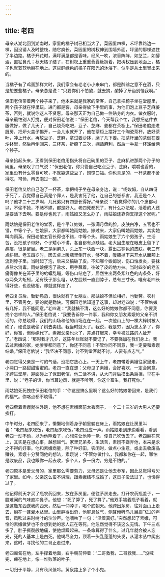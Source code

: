 ```yaml
---
---
---
```

title: 老四
---




母亲从湖北回到湖南时，家里的橘子树已相当大了，菜园里四棵，禾坪靠路边一棵，因没请人及时整枝，随它疯长，菜园里的树杈伸到围墙外面，坪里的那棵遮住了半边路。橘子开花时，满坪满屋都是香味，经风一吹，浓香阵阵，如芝兰，如醇酒，直钻鼻孔；秋天橘子结了，在树杈上重重叠叠簇拥着，把树杈压到地面上，橘子也就软软地躺在地上。这些鲜绿色的橘子在阳光的沐浴下，似乎是从土里冒出来的。

当橘子有了鸡蛋那样大时，我们家会有老老小小来串门，都是醉翁之意不在酒，只是想要些橘子。母亲总是说：“只要你们不怕酸，就去摘，酸掉了牙齿别怪我啊。”

保田老倌带着两个孙子来了，他本来就是我家的常客，自己拿把椅子坐在堂屋里，两个孩子就在坪里玩。进门都是客，母亲得放下手里的事，为他们泡上豆子芝麻姜茶，否则，就说你这人不贤惠。母亲那天正为自己做一件贴身的内衣。做衣服时，母亲最怕别人打搅，便对保田老倌说：“保田老倌，今天帮我个忙，我想把这件衣服做好，做了几天了，自己烧茶吃吧，豆子、芝麻、姜都在茶橱上。”保田老倌走进厨房，把炉火盖子揭开，一会儿水就开了，他在茶柜上摆好三个陶瓷茶杯，放好茶叶，冲上开水，再放豆子、芝麻，拿过姜沙钵，磨了几下姜。把茶杯里的茶倒在姜沙钵里，然后再倒回来，三杯茶，折腾了三次，娴熟麻利，然后一手拿一杯递给两个孙子。

母亲抬起头来，正看到保田老倌用指头将自己碗里的豆子、芝麻扒进那两个孙子的碗里。母亲叹了口气说：“保田老倌，你只管自己吃点豆子、芝麻，嚼嚼也香的，家里没有什么零食可吃，不就靠这些豆子，饱饱口福。你也真是的，一杯茶都不舍得吃，可怜，再去泡过一碗。”

保田老倌又给自己泡了一杯茶，拿把椅子坐在母亲身边，说：“杨娭姆，自从四伢子死了，我觉得自己真是个罪人，是我害死了他，连自己的崽都害，我还是个人吗？他才二十三岁啊，几兄弟只有四崽长得好。”母亲说：“我觉得你的几个崽都可以，不偷不抢，不赌不嫖，都是好人。老四死都死了，有什么办法呢，活着的人还是要活下去啊。要是你也死了，雨姑娘又怎么办了，雨姑娘还靠你支撑这个家呢。”

雨姑娘是保田老倌的堂客，是个平江姑娘，一张满月盘的脸，皮肤白净，五官也不错，中等个子，在娘家，大家都叫她雨姑娘，嫁过来，大家仍叫她雨姑娘，其实她叫向雨英。保田老倌五官长得也不错，中等个头。雨姑娘生了六个男孩子，生活苦，没把孩子带好，个子矮小不讲，各自都有点缺陷。老大因生疮在眼皮上留下了疤痕，很是醒目。老二是瘌痢头，头上东一块西一块，露出古铜色的皮肤。老三有点斜眼。老五四岁时，因去桌上暖瓶里倒开水，够不着，暖瓶掉下来开水从面颊上流到脖子里。当时起了泡，后来又搞破了皮。不知哪个娭姆说，伤口怕发炎，要抹点盐水消毒。雨姑娘便泡了盐水，用手蘸着，往破了皮的地方抹。当时四岁的老五痛得像关在笼子里的蛤蟆乱蹦，等伤口结疤了，居然生出两条紫红色的肉条条，好似两条大蚯蚓，足有筷子那么粗，从左脸颊一直到脖子，总有三寸长。唯有老四长得好些，也没破相，却就这样走了。

老四复员后，勤勤恳恳，很快就有了女朋友。那姑娘不但长相好，也勤劳。农村里，不管男女，要的就是勤快。可保田老倌知道了这事，却对老四说：“不管姑娘有几好，我不能同意。”老四说：“我就搞不清，这么好的姑娘你都不同意，你要我找个怎样的人。”保田老倌说：“我要告诉你一件事，我和你女朋友素娥的父亲不讲话的。你总晓得，我们的山场和他的山场连在一起，一次他山上的一棵大梓树被人砍了，硬说是我偷了树去卖钱。我当时就火了。我说，我是穷，因为崽太多了，你好，你富，但你绝代了。素娥父亲也火了，差点打起来，幸亏被过路的人扯开了。”老四说：“那时我才几岁，这陈年烂账就不要记了，不要强加在我们身上。我去过素娥的家，她爹爹都同意了，你还不同意！不管你同不同意，我一定要和素娥结婚。”保田老倌说：“我坚决不同意，讨不到堂客就不讨，人要有点志气。”

老四觉得父亲是一时的气话，没把它放心上。一天上午，老四带着素娥往家里走。小两口一路甜甜蜜蜜的。老四一直在想：父母见了素娥，会好喜欢，一定会同意。才跨进堂屋，迎面碰上了保田老倌，他二话不讲，从大门背后摸出条扁担，举在手里，说：“老子的话，你当耳边风，就是不听啊，你这个畜生，我打死你。”

雨姑娘死死拽住保田老倌的手：“你这是搞么里啊？这么好的姑娘带回来，是我们的福气。你咯点都不晓得。”

老四牵着素娥就往外跑，他不想在素娥面前太丢面子，一个二十三岁的大男人还要挨打。

中午时分，老四回来了，懒懒地侧着身子朝里躺在床上，雨姑娘在灶房里叫着：“老四起来吃饭，老四起来吃饭。”老四没应一声。雨姑娘走到床边看看，看到老四一动不动，以为他睡着了，心想先让他睡一觉，便自己吃饭去了。老四躺在床上，其实是在想心事，越想越气。家里兄弟多，生活苦，素娥不嫌弃他，本来是求之不得的好事。他和素娥商量，除了种好田，农闲时，做点小生意，或出去收废品赚钱，素娥十分赞同他的想法，素娥说：“不管你做什么，我都和你在一起，哪怕是收废品，我也跟你一起去收，多个人，多一份力，穷是不怕的。”

老四原本是爱父母的，家里那么需要劳力，父母还是让他去参军，因此总觉得亏欠了家里。如今，父亲这么蛮不讲理，跟素娥结不成婚了，这日子没法过了，也懒得过了。

他记得前天才买了瓶农药回来，放在茅房里，便往茅房走去。打开农药瓶盖子，一股难闻的气味直冲鼻子。他想：“死了算了，死了算了。”他双手端着瓶子看着，就是这瓶东西送我向西天，然后一仰脖子，喝个底朝天。他跨出茅房，往对面山上走去，躺在一蓬灌木丛里。山里静得出奇，他屏息敛气，侧耳倾听鸟儿展翅飞过的声音，风吹过来时树叶的沙沙声。他嘀咕了一句：“活着真好。”突然想起了素娥，可怜的素娥做梦也不会想到她的恋人正在等死。他忽然觉得不该这么无情。下午三点多了，肚子撕裂般地痛，使他烦躁起来。一条命算得了什么，过几年就会被人忘光，死的人基本上是白死。他竭尽全力，顶着一头乱蓬蓬的头发，从灌木丛中爬出来，这时，寻找他的二哥正走过来。

老四匍匐在地，左手撑着地面，右手朝前伸着：“二哥救我，二哥救我……”没喊完，瘫在地上，像一堆败落的叶子。

一切归于平静，只有秋风低吟。黄泉路上多了个小鬼。